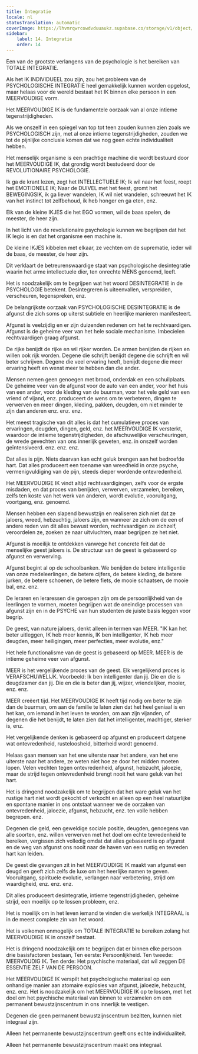 ```yaml
---
title: Integratie
locale: nl
statusTranslation: automatic
coverImage: https://lhvmrqwrcowdvduuaukz.supabase.co/storage/v1/object/public/strapi-uploads/small_cover-educacion-fundamental.webp-2d51a7828a2b1309555be27f7e2a61a0.webp
sidebar:
    label: 14. Integratie
    order: 14
---
```

Een van de grootste verlangens van de psychologie is het bereiken van TOTALE INTEGRATIE.

Als het IK INDIVIDUEEL zou zijn, zou het probleem van de PSYCHOLOGISCHE INTEGRATIE heel gemakkelijk kunnen worden opgelost, maar helaas voor de wereld bestaat het IK binnen elke persoon in een MEERVOUDIGE vorm.

Het MEERVOUDIGE IK is de fundamentele oorzaak van al onze intieme tegenstrijdigheden.

Als we onszelf in een spiegel van top tot teen zouden kunnen zien zoals we PSYCHOLOGISCH zijn, met al onze intieme tegenstrijdigheden, zouden we tot de pijnlijke conclusie komen dat we nog geen echte individualiteit hebben.

Het menselijk organisme is een prachtige machine die wordt bestuurd door het MEERVOUDIGE IK, dat grondig wordt bestudeerd door de REVOLUTIONAIRE PSYCHOLOGIE.

Ik ga de krant lezen, zegt het INTELLECTUELE IK; Ik wil naar het feest, roept het EMOTIONELE IK; Naar de DUIVEL met het feest, gromt het BEWEGINGSIK, ik ga liever wandelen, IK wil niet wandelen, schreeuwt het IK van het instinct tot zelfbehoud, ik heb honger en ga eten, enz.

Elk van de kleine IKJES die het EGO vormen, wil de baas spelen, de meester, de heer zijn.

In het licht van de revolutionaire psychologie kunnen we begrijpen dat het IK legio is en dat het organisme een machine is.

De kleine IKJES kibbelen met elkaar, ze vechten om de suprematie, ieder wil de baas, de meester, de heer zijn.

Dit verklaart de betreurenswaardige staat van psychologische desintegratie waarin het arme intellectuele dier, ten onrechte MENS genoemd, leeft.

Het is noodzakelijk om te begrijpen wat het woord DESINTEGRATIE in de PSYCHOLOGIE betekent. Desintegreren is uiteenvallen, verspreiden, verscheuren, tegenspreken, enz.

De belangrijkste oorzaak van PSYCHOLOGISCHE DESINTEGRATIE is de afgunst die zich soms op uiterst subtiele en heerlijke manieren manifesteert.

Afgunst is veelzijdig en er zijn duizenden redenen om het te rechtvaardigen. Afgunst is de geheime veer van het hele sociale mechanisme. Imbecielen rechtvaardigen graag afgunst.

De rijke benijdt de rijke en wil rijker worden. De armen benijden de rijken en willen ook rijk worden. Degene die schrijft benijdt degene die schrijft en wil beter schrijven. Degene die veel ervaring heeft, benijdt degene die meer ervaring heeft en wenst meer te hebben dan die ander.

Mensen nemen geen genoegen met brood, onderdak en een schuilplaats. De geheime veer van de afgunst voor de auto van een ander, voor het huis van een ander, voor de kleding van de buurman, voor het vele geld van een vriend of vijand, enz. produceert de wens om te verbeteren, dingen te verwerven en meer dingen, kleding, pakken, deugden, om niet minder te zijn dan anderen enz. enz. enz.

Het meest tragische van dit alles is dat het cumulatieve proces van ervaringen, deugden, dingen, geld, enz. het MEERVOUDIGE IK versterkt, waardoor de intieme tegenstrijdigheden, de afschuwelijke verscheuringen, de wrede gevechten van ons innerlijk geweten, enz. in onszelf worden geïntensiveerd. enz. enz. enz.

Dat alles is pijn. Niets daarvan kan echt geluk brengen aan het bedroefde hart. Dat alles produceert een toename van wreedheid in onze psyche, vermenigvuldiging van de pijn, steeds dieper wordende ontevredenheid.

Het MEERVOUDIGE IK vindt altijd rechtvaardigingen, zelfs voor de ergste misdaden, en dat proces van benijden, verwerven, verzamelen, bereiken, zelfs ten koste van het werk van anderen, wordt evolutie, vooruitgang, voortgang, enz. genoemd.

Mensen hebben een slapend bewustzijn en realiseren zich niet dat ze jaloers, wreed, hebzuchtig, jaloers zijn, en wanneer ze zich om de een of andere reden van dit alles bewust worden, rechtvaardigen ze zichzelf, veroordelen ze, zoeken ze naar uitvluchten, maar begrijpen ze het niet.

Afgunst is moeilijk te ontdekken vanwege het concrete feit dat de menselijke geest jaloers is. De structuur van de geest is gebaseerd op afgunst en verwerving.

Afgunst begint al op de schoolbanken. We benijden de betere intelligentie van onze medeleerlingen, de betere cijfers, de betere kleding, de betere jurken, de betere schoenen, de betere fiets, de mooie schaatsen, de mooie bal, enz. enz.

De leraren en leraressen die geroepen zijn om de persoonlijkheid van de leerlingen te vormen, moeten begrijpen wat de oneindige processen van afgunst zijn en in de PSYCHE van hun studenten de juiste basis leggen voor begrip.

De geest, van nature jaloers, denkt alleen in termen van MEER. "IK kan het beter uitleggen, IK heb meer kennis, IK ben intelligenter, IK heb meer deugden, meer heiligingen, meer perfecties, meer evolutie, enz."

Het hele functionalisme van de geest is gebaseerd op MEER. MEER is de intieme geheime veer van afgunst.

MEER is het vergelijkende proces van de geest. Elk vergelijkend proces is VERAFSCHUWELIJK. Voorbeeld: Ik ben intelligenter dan jij. Die en die is deugdzamer dan jij. Die en die is beter dan jij, wijzer, vriendelijker, mooier, enz. enz.

MEER creëert tijd. Het MEERVOUDIGE IK heeft tijd nodig om beter te zijn dan de buurman, om aan de familie te laten zien dat het heel geniaal is en het kan, om iemand in het leven te worden, om aan zijn vijanden, of degenen die het benijdt, te laten zien dat het intelligenter, machtiger, sterker is, enz.

Het vergelijkende denken is gebaseerd op afgunst en produceert datgene wat ontevredenheid, rusteloosheid, bitterheid wordt genoemd.

Helaas gaan mensen van het ene uiterste naar het andere, van het ene uiterste naar het andere, ze weten niet hoe ze door het midden moeten lopen. Velen vechten tegen ontevredenheid, afgunst, hebzucht, jaloezie, maar de strijd tegen ontevredenheid brengt nooit het ware geluk van het hart.

Het is dringend noodzakelijk om te begrijpen dat het ware geluk van het rustige hart niet wordt gekocht of verkocht en alleen op een heel natuurlijke en spontane manier in ons ontstaat wanneer we de oorzaken van ontevredenheid, jaloezie, afgunst, hebzucht, enz. ten volle hebben begrepen. enz.

Degenen die geld, een geweldige sociale positie, deugden, genoegens van alle soorten, enz. willen verwerven met het doel om echte tevredenheid te bereiken, vergissen zich volledig omdat dat alles gebaseerd is op afgunst en de weg van afgunst ons nooit naar de haven van een rustig en tevreden hart kan leiden.

De geest die gevangen zit in het MEERVOUDIGE IK maakt van afgunst een deugd en geeft zich zelfs de luxe om het heerlijke namen te geven. Vooruitgang, spirituele evolutie, verlangen naar verbetering, strijd om waardigheid, enz. enz. enz.

Dit alles produceert desintegratie, intieme tegenstrijdigheden, geheime strijd, een moeilijk op te lossen probleem, enz.

Het is moeilijk om in het leven iemand te vinden die werkelijk INTEGRAAL is in de meest complete zin van het woord.

Het is volkomen onmogelijk om TOTALE INTEGRATIE te bereiken zolang het MEERVOUDIGE IK in onszelf bestaat.

Het is dringend noodzakelijk om te begrijpen dat er binnen elke persoon drie basisfactoren bestaan, Ten eerste: Persoonlijkheid. Ten tweede: MEERVOUDIG IK. Ten derde: Het psychische materiaal, dat wil zeggen DE ESSENTIE ZELF VAN DE PERSOON.

Het MEERVOUDIGE IK verspilt het psychologische materiaal op een onhandige manier aan atomaire explosies van afgunst, jaloezie, hebzucht, enz. enz. Het is noodzakelijk om het MEERVOUDIGE IK op te lossen, met het doel om het psychische materiaal van binnen te verzamelen om een permanent bewustzijnscentrum in ons innerlijk te vestigen.

Degenen die geen permanent bewustzijnscentrum bezitten, kunnen niet integraal zijn.

Alleen het permanente bewustzijnscentrum geeft ons echte individualiteit.

Alleen het permanente bewustzijnscentrum maakt ons integraal.

